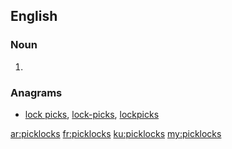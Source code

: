 ==English==

===Noun===
{{head|en|noun plural form}}

# {{plural of|picklock|lang=en}}

===Anagrams===
* [[lock picks#English|lock picks]], [[lock-picks#English|lock-picks]], [[lockpicks#English|lockpicks]]

[[ar:picklocks]]
[[fr:picklocks]]
[[ku:picklocks]]
[[my:picklocks]]